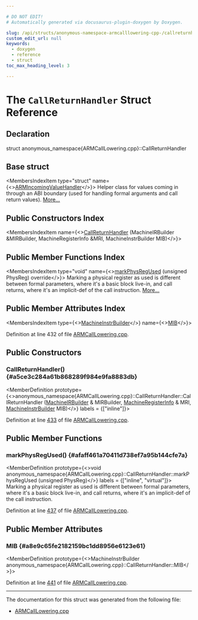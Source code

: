 ```yaml
---

# DO NOT EDIT!
# Automatically generated via docusaurus-plugin-doxygen by Doxygen.

slug: /api/structs/anonymous-namespace-armcalllowering-cpp-/callreturnhandler
custom_edit_url: null
keywords:
  - doxygen
  - reference
  - struct
toc_max_heading_level: 3

---
```





# The `CallReturnHandler` Struct Reference

<DoxygenPage pluginConfig={pluginConfig}>



## Declaration

<CodeBlock>struct anonymous_namespace{ARMCallLowering.cpp}::CallReturnHandler</CodeBlock>

## Base struct

<MembersIndex>

<MembersIndexItem
  type="struct"
  name={<><a href="/docs/api/structs/anonymous-namespace-armcalllowering-cpp-/armincomingvaluehandler">ARMIncomingValueHandler</a></>}>
Helper class for values coming in through an ABI boundary (used for handling formal arguments and call return values). <a href="/docs/api/structs/anonymous-namespace-armcalllowering-cpp-/armincomingvaluehandler/#details">More...</a>
</MembersIndexItem>

</MembersIndex>

## Public Constructors Index

<MembersIndex>

<MembersIndexItem
  name={<><a href="#a5ce3c284a61b868289f984e9fa8883db">CallReturnHandler</a> (MachineIRBuilder &amp;MIRBuilder, MachineRegisterInfo &amp;MRI, MachineInstrBuilder MIB)</>}>
</MembersIndexItem>

</MembersIndex>

## Public Member Functions Index

<MembersIndex>

<MembersIndexItem
  type="void"
  name={<><a href="#afaff461a70411d738ef7a95b144cfe7a">markPhysRegUsed</a> (unsigned PhysReg) override</>}>
Marking a physical register as used is different between formal parameters, where it&#39;s a basic block live-in, and call returns, where it&#39;s an implicit-def of the call instruction. <a href="#afaff461a70411d738ef7a95b144cfe7a">More...</a>
</MembersIndexItem>

</MembersIndex>

## Public Member Attributes Index

<MembersIndex>

<MembersIndexItem
  type={<><a href="/docs/api/classes/llvm/machineinstrbuilder">MachineInstrBuilder</a></>}
  name={<><a href="#a8e9c65fe2182159bc1dd8956e6123e61">MIB</a></>}>
</MembersIndexItem>

</MembersIndex>


Definition at line 432 of file <a href="/docs/api/files/lib/lib/target/lib/target/arm/armcalllowering-cpp">ARMCallLowering.cpp</a>.

<SectionDefinition>

## Public Constructors

### CallReturnHandler() {#a5ce3c284a61b868289f984e9fa8883db}

<MemberDefinition
  prototype={<>anonymous&#95;namespace&#123;ARMCallLowering.cpp&#125;::CallReturnHandler::CallReturnHandler (<a href="/docs/api/classes/llvm/machineirbuilder">MachineIRBuilder</a> &amp; MIRBuilder, <a href="/docs/api/classes/llvm/machineregisterinfo">MachineRegisterInfo</a> &amp; MRI, <a href="/docs/api/classes/llvm/machineinstrbuilder">MachineInstrBuilder</a> MIB)</>}
  labels = {["inline"]}>

Definition at line <a href="/docs/api/files/lib/lib/target/lib/target/arm/armcalllowering-cpp/#l00433">433</a> of file <a href="/docs/api/files/lib/lib/target/lib/target/arm/armcalllowering-cpp">ARMCallLowering.cpp</a>.
</MemberDefinition>

</SectionDefinition>

<SectionDefinition>

## Public Member Functions

### markPhysRegUsed() {#afaff461a70411d738ef7a95b144cfe7a}

<MemberDefinition
  prototype={<>void anonymous&#95;namespace&#123;ARMCallLowering.cpp&#125;::CallReturnHandler::markPhysRegUsed (unsigned PhysReg)</>}
  labels = {["inline", "virtual"]}>
Marking a physical register as used is different between formal parameters, where it&#39;s a basic block live-in, and call returns, where it&#39;s an implicit-def of the call instruction.

Definition at line <a href="/docs/api/files/lib/lib/target/lib/target/arm/armcalllowering-cpp/#l00437">437</a> of file <a href="/docs/api/files/lib/lib/target/lib/target/arm/armcalllowering-cpp">ARMCallLowering.cpp</a>.
</MemberDefinition>

</SectionDefinition>

<SectionDefinition>

## Public Member Attributes

### MIB {#a8e9c65fe2182159bc1dd8956e6123e61}

<MemberDefinition
  prototype={<>MachineInstrBuilder anonymous&#95;namespace&#123;ARMCallLowering.cpp&#125;::CallReturnHandler::MIB</>}>

Definition at line <a href="/docs/api/files/lib/lib/target/lib/target/arm/armcalllowering-cpp/#l00441">441</a> of file <a href="/docs/api/files/lib/lib/target/lib/target/arm/armcalllowering-cpp">ARMCallLowering.cpp</a>.
</MemberDefinition>

</SectionDefinition>

<hr/>

The documentation for this struct was generated from the following file:

<ul>
<li><a href="/docs/api/files/lib/lib/target/lib/target/arm/armcalllowering-cpp">ARMCallLowering.cpp</a></li>
</ul>

</DoxygenPage>
